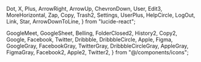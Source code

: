   Dot,
  X,
  Plus,
  ArrowRight,
  ArrowUp,
  ChevronDown,
  User,
  Edit3,
  MoreHorizontal,
  Zap,
  Copy,
  Trash2,
  Settings,
  UserPlus,
  HelpCircle,
  LogOut,
  Link,
  Star,
  ArrowDownToLine,
} from "lucide-react";

  GoogleMeet,
  GoogleSheet,
  Belling,
  FolderClosed2,
  History2,
  Copy2,
  Google,
  Facebook,
  Twitter,
  Dribbble,
  DribbbleCircle,
  Apple,
  Figma,
  GoogleGray,
  FacebookGray,
  TwitterGray,
  DribbbleCircleGray,
  AppleGray,
  FigmaGray,
  Facebook2,
  Apple2,
  Twitter2,
} from "@/components/icons";

<Meta title="Icons" />

<IconGallery>
  <IconItem name="Dot">
    <Dot />
  </IconItem>
  <IconItem name="X">
    <X />
  </IconItem>
  <IconItem name="Plus">
    <Plus />
  </IconItem>
  <IconItem name="ArrowRight">
    <ArrowRight />
  </IconItem>
  <IconItem name="ArrowUp">
    <ArrowUp />
  </IconItem>
  <IconItem name="GoogleSheet">
    <GoogleSheet />
  </IconItem>
  <IconItem name="GoogleMeet">
    <GoogleMeet />
  </IconItem>
  <IconItem name="ChevronDown">
    <ChevronDown />
  </IconItem>
  <IconItem name="Copy">
    <Copy />
  </IconItem>
  <IconItem name="Edit3">
    <Edit3 />
  </IconItem>
  <IconItem name="Zap">
    <Zap />
  </IconItem>
  <IconItem name="Trash2">
    <Trash2 />
  </IconItem>
  <IconItem name="MoreHorizontal">
    <MoreHorizontal />
  </IconItem>
  <IconItem name="UserPlus">
    <UserPlus />
  </IconItem>
  <IconItem name="HelpCircle">
    <HelpCircle />
  </IconItem>
  <IconItem name="Settings">
    <Settings />
  </IconItem>
  <IconItem name="LogOut">
    <LogOut />
  </IconItem>
  <IconItem name="Belling">
    <Belling />
  </IconItem>
  <IconItem name="Copy2">
    <Copy2 />
  </IconItem>
  <IconItem name="FolderClosed2">
    <FolderClosed2 />
  </IconItem>
  <IconItem name="History2">
    <History2 />
  </IconItem>
  <IconItem name="Link">
    <Link />
  </IconItem>
  <IconItem name="Star">
    <Star />
  </IconItem>
  <IconItem name="User">
    <User />
  </IconItem>
  <IconItem name="ArrowDownToLine">
    <ArrowDownToLine />
  </IconItem>
  <IconItem name="Google">
    <Google />
  </IconItem>
  <IconItem name="Facebook">
    <Facebook />
  </IconItem>
  <IconItem name="Apple">
    <Apple />
  </IconItem>
  <IconItem name="Twitter">
    <Twitter />
  </IconItem>
  <IconItem name="Figma">
    <Figma />
  </IconItem>
  <IconItem name="Dribbble">
    <Dribbble />
  </IconItem>
  <IconItem name="DribbbleCircle">
    <DribbbleCircle />
  </IconItem>
  <IconItem name="GoogleGray">
    <GoogleGray />
  </IconItem>
  <IconItem name="FacebookGray">
    <FacebookGray />
  </IconItem>
  <IconItem name="AppleGray">
    <AppleGray />
  </IconItem>
  <IconItem name="TwitterGray">
    <TwitterGray />
  </IconItem>
  <IconItem name="FigmaGray">
    <FigmaGray />
  </IconItem>
  <IconItem name="DribbbleCircleGray">
    <DribbbleCircleGray />
  </IconItem>
  <IconItem name="Facebook2">
    <Facebook2 />
  </IconItem>
  <IconItem name="Apple2">
    <Apple2 />
  </IconItem>
  <IconItem name="Twitter2">
    <Twitter2 />
  </IconItem>
</IconGallery>
